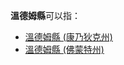 '''溫德姆縣'''可以指：
*[[溫德姆縣_(康乃狄克州)|溫德姆縣 (康乃狄克州)]]
*[[溫德姆縣_(佛蒙特州)|溫德姆縣 (佛蒙特州)]]
{{disambig|W溫德姆縣|Cat=四字县名消歧义}}